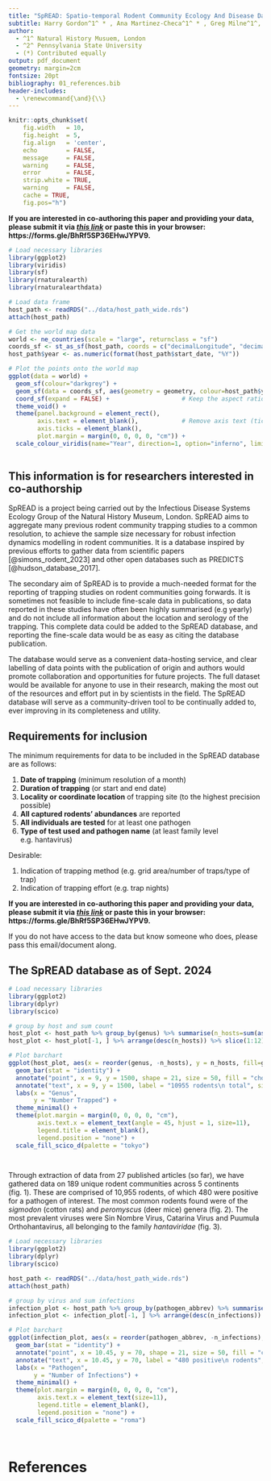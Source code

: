 ```yaml
---
title: "SpREAD: Spatio-temporal Rodent Community Ecology And Disease Database."
subtitle: Harry Gordon^1^ * , Ana Martinez-Checa^1^ * , Greg Milne^1^, David Redding^1^, David Simons^2^
author:
  - ^1^ Natural History Musuem, London
  - ^2^ Pennsylvania State University
  - (*) Contributed equally
output: pdf_document
geometry: margin=2cm
fontsize: 20pt
bibliography: 01_references.bib
header-includes: 
  - \renewcommand{\and}{\\}
---
```


```r
knitr::opts_chunk$set(
    fig.width   = 10,
    fig.height  = 5,
    fig.align   = 'center',
    echo        = FALSE,
    message     = FALSE,
    warning     = FALSE,
    error       = FALSE,
    strip.white = TRUE,
    warning     = FALSE,
    cache = TRUE,
    fig.pos="h")
```

**If you are interested in co-authoring this paper and providing your data, please submit it via [*this link*](https://forms.gle/BhRf5SP36EHwJYPV9) or paste this in your browser: https://forms.gle/BhRf5SP36EHwJYPV9.**

```r
# Load necessary libraries
library(ggplot2)
library(viridis)
library(sf)
library(rnaturalearth)
library(rnaturalearthdata)

# Load data frame
host_path <- readRDS("../data/host_path_wide.rds")
attach(host_path)

# Get the world map data
world <- ne_countries(scale = "large", returnclass = "sf")
coords_sf <- st_as_sf(host_path, coords = c("decimalLongitude", "decimalLatitude"), crs = 4326, agr = "constant")
host_path$year <- as.numeric(format(host_path$start_date, "%Y"))

# Plot the points onto the world map 
ggplot(data = world) +
  geom_sf(colour="darkgrey") +
  geom_sf(data = coords_sf, aes(geometry = geometry, colour=host_path$year), size = 3, shape=19) +
  coord_sf(expand = FALSE) +                    # Keep the aspect ratio
  theme_void() +
  theme(panel.background = element_rect(), 
        axis.text = element_blank(),            # Remove axis text (tick labels)
        axis.ticks = element_blank(),
        plot.margin = margin(0, 0, 0, 0, "cm")) +
  scale_colour_viridis(name="Year", direction=1, option="inferno", limits=c(1980, 2030))
  
```


## This information is for researchers interested in co-authorship

SpREAD is a project being carried out by the Infectious Disease Systems Ecology Group of the Natural History Museum, London. SpREAD aims to aggregate many previous rodent community trapping studies to a common resolution, to achieve the sample size necessary for robust infection dynamics modelling in rodent communities. It is a database inspired by previous efforts to gather data from scientific papers [@simons_rodent_2023] and other open databases such as PREDICTS [@hudson_database_2017].

The secondary aim of SpREAD is to provide a much-needed format for the reporting of trapping studies on rodent communities going forwards. It is sometimes not feasible to include fine-scale data in publications, so data reported in these studies have often been highly summarised (e.g yearly) and do not include all information about the location and serology of the trapping. This complete data could be added to the SpREAD database, and reporting the fine-scale data would be as easy as citing the database publication.

The database would serve as a convenient data-hosting service, and clear labelling of data points with the publication of origin and authors would promote collaboration and opportunities for future projects. The full dataset would be available for anyone to use in their research, making the most out of the resources and effort put in by scientists in the field. The SpREAD database will serve as a community-driven tool to be continually added to, ever improving in its completeness and utility.


## Requirements for inclusion

The minimum requirements for data to be included in the SpREAD database are as follows:

1. **Date of trapping** (minimum resolution of a month)
1. **Duration of trapping** (or start and end date)
1. **Locality or coordinate location** of trapping site (to the highest precision possible)
1. **All captured rodents' abundances** are reported
1. **All individuals are tested** for at least one pathogen
1. **Type of test used and pathogen name** (at least family level e.g. hantavirus)

Desirable:

1. Indication of trapping method (e.g. grid area/number of traps/type of trap)
1. Indication of trapping effort (e.g. trap nights)

**If you are interested in co-authoring this paper and providing your data, please submit it via [*this link*](https://forms.gle/BhRf5SP36EHwJYPV9) or paste this in your browser: https://forms.gle/BhRf5SP36EHwJYPV9.**

If you do not have access to the data but know someone who does, please pass this email/document along.

## The SpREAD database as of Sept. 2024

```r
# Load necessary libraries
library(ggplot2)
library(dplyr)
library(scico)

# group by host and sum count
host_plot <- host_path %>% group_by(genus) %>% summarise(n_hosts=sum(as.numeric(individualCount)))
host_plot <- host_plot[-1, ] %>% arrange(desc(n_hosts)) %>% slice(1:12)

# Plot barchart
ggplot(host_plot, aes(x = reorder(genus, -n_hosts), y = n_hosts, fill=genus)) +
  geom_bar(stat = "identity") + 
  annotate("point", x = 9, y = 1500, shape = 21, size = 50, fill = "chocolate4", color = "chocolate4") +
  annotate("text", x = 9, y = 1500, label = "10955 rodents\n total", size = 5) +
  labs(x = "Genus",
       y = "Number Trapped") +
  theme_minimal() +
  theme(plot.margin = margin(0, 0, 0, 0, "cm"),
        axis.text.x = element_text(angle = 45, hjust = 1, size=11),
        legend.title = element_blank(),
        legend.position = "none") +
  scale_fill_scico_d(palette = "tokyo")

  
```

Through extraction of data from 27 published articles (so far), we have gathered data on 189 unique rodent communities across 5 continents (fig. 1). These are comprised of 10,955 rodents, of which 480 were positive for a pathogen of interest. The most common rodents found were of the *sigmodon* (cotton rats) and *peromyscus* (deer mice) genera (fig. 2). The most prevalent viruses were Sin Nombre Virus, Catarina Virus and Puumula Orthohantavirus, all belonging to the family *hantaviridae* (fig. 3).





```r
# Load necessary libraries
library(ggplot2)
library(dplyr)
library(scico)

host_path <- readRDS("../data/host_path_wide.rds")
attach(host_path)

# group by virus and sum infections
infection_plot <- host_path %>% group_by(pathogen_abbrev) %>% summarise(n_infections=sum(positive))
infection_plot <- infection_plot[-1, ] %>% arrange(desc(n_infections))

# Plot barchart
ggplot(infection_plot, aes(x = reorder(pathogen_abbrev, -n_infections), y = n_infections, fill=pathogen_abbrev)) +
  geom_bar(stat = "identity") + 
  annotate("point", x = 10.45, y = 70, shape = 21, size = 50, fill = "cadetblue", color = "cadetblue") +
  annotate("text", x = 10.45, y = 70, label = "480 positive\n rodents", size = 5) +
  labs(x = "Pathogen",
       y = "Number of Infections") +
  theme_minimal() +
  theme(plot.margin = margin(0, 0, 0, 0, "cm"),
        axis.text.x = element_text(size=11),
        legend.title = element_blank(),
        legend.position = "none") +
  scale_fill_scico_d(palette = "roma")

  
```

# References
